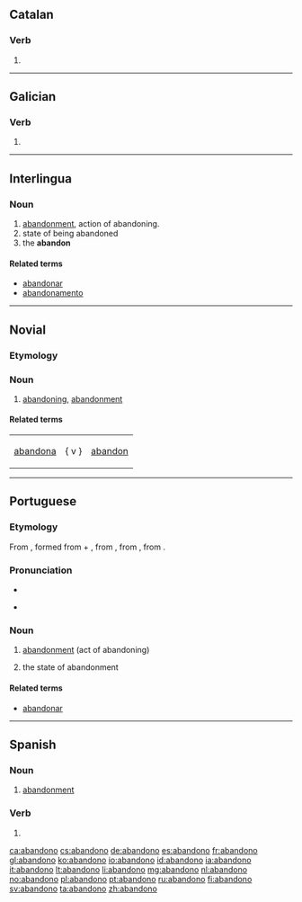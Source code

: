 ==Catalan==

===Verb===
{{head|ca|verb form}}

# {{ca-verb form of|p=1|n=sg|t=pres|m=ind|abandonar}}

----

==Galician==

===Verb===
{{gl-verb-form}}

# {{conjugation of|abandonar||lang=gl|1|s|pres|ind}}

----

==Interlingua==

===Noun===
{{ia-noun}}

# [[abandonment]], action of abandoning.
# state of being abandoned
# the '''abandon'''

====Related terms====
* [[abandonar]]
* [[abandonamento]]
{{attention|ia}}<!--Are my edits correct-->

----

==Novial==

===Etymology===
{{suffix|lang=nov|abandon|o}}

===Noun===
{{nov-noun}}

# [[abandoning]], [[abandonment]]

====Related terms====
{|
|[[abandona]] || { v } || [[abandon]]
|}

----

==Portuguese==

===Etymology===
From {{etyl|fro|pt}} {{term|abandoner|lang=fro}}, formed from {{term|a|lang=fro}} + {{term|bandon||jurisdiction, control|lang=fro}}, from {{etyl|ML.|pt}} {{term|bannum||proclamation|lang=la}}, from {{etyl|frk|pt}} {{term/t|frk|*ban}}, from {{etyl|gem-pro|pt}} {{term/t|gem-pro|*banną||proclamation, command}}.

===Pronunciation===
* {{IPA|[abɐ̃ˈdonu]|lang=pt}}
* {{a|South Brazil}} {{IPA|[abɐ̃ˈdono]|lang=pt}}

===Noun===
{{pt-noun|m|s}}

# [[abandonment]] (act of abandoning)
# {{context|uncountable|lang=pt}} the state of abandonment

====Related terms====
* [[abandonar]]

----

==Spanish==

===Noun===
{{es-noun|m}}

# [[abandonment]]

===Verb===
{{es-verb-form|abandonar}}

# {{es-verb form of|mood=ind|tense=pres|num=s|pers=1|ending=ar|abandonar}}

[[ca:abandono]]
[[cs:abandono]]
[[de:abandono]]
[[es:abandono]]
[[fr:abandono]]
[[gl:abandono]]
[[ko:abandono]]
[[io:abandono]]
[[id:abandono]]
[[ia:abandono]]
[[it:abandono]]
[[lt:abandono]]
[[li:abandono]]
[[mg:abandono]]
[[nl:abandono]]
[[no:abandono]]
[[pl:abandono]]
[[pt:abandono]]
[[ru:abandono]]
[[fi:abandono]]
[[sv:abandono]]
[[ta:abandono]]
[[zh:abandono]]